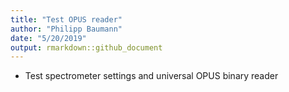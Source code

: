 ```yaml
---
title: "Test OPUS reader"
author: "Philipp Baumann"
date: "5/20/2019"
output: rmarkdown::github_document
---
```


- Test spectrometer settings and universal OPUS binary reader
